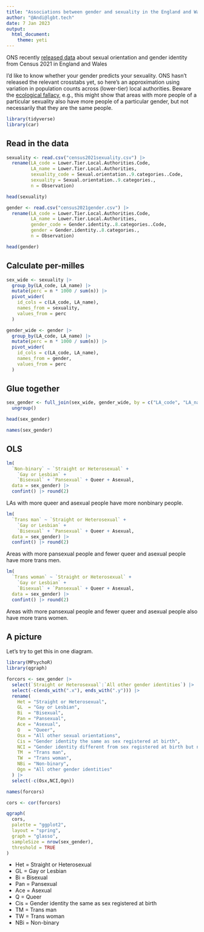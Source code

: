 ```yaml
---
title: "Associations between gender and sexuality in the England and Wales 2021 Census"
author: "@Andi@lgbt.tech"
date: 7 Jan 2023
output:
  html_document: 
    theme: yeti
---
```


ONS recently [released data](https://www.ons.gov.uk/releases/sexualorientationandgenderidentitycensus2021inenglandandwales) about sexual orientation and gender identity from Census 2021 in England and Wales

I'd like to know whether your gender predicts your sexuality. ONS hasn't released the relevant crosstabs yet, so here's an approximation using variation in population counts across (lower-tier) local authorities. Beware the [ecological fallacy](https://en.wikipedia.org/wiki/Ecological_fallacy#Individual_and_aggregate_correlations), e.g., this might show that areas with more people of a particular sexuality also have more people of a particular gender, but not necessarily that they are the same people.


```r
library(tidyverse)
library(car)
```

## Read in the data

```r
sexuality <- read.csv("census2021sexuality.csv") |>
  rename(LA_code = Lower.Tier.Local.Authorities.Code,  
         LA_name = Lower.Tier.Local.Authorities,        
         sexuality_code = Sexual.orientation..9.categories..Code,
         sexuality = Sexual.orientation..9.categories.,
         n = Observation)
```

```r
head(sexuality)
```

```r
gender <- read.csv("census2021gender.csv") |>
  rename(LA_code = Lower.Tier.Local.Authorities.Code,  
         LA_name = Lower.Tier.Local.Authorities,        
         gender_code = Gender.identity..8.categories..Code,
         gender = Gender.identity..8.categories.,
         n = Observation)
```

```r
head(gender)
```

## Calculate per-milles


```r
sex_wide <- sexuality |>
  group_by(LA_code, LA_name) |>
  mutate(perc = n * 1000 / sum(n)) |>
  pivot_wider(
    id_cols = c(LA_code, LA_name),
    names_from = sexuality,
    values_from = perc
  )
```

```r
gender_wide <- gender |>
  group_by(LA_code, LA_name) |>
  mutate(perc = n * 1000 / sum(n)) |>
  pivot_wider(
    id_cols = c(LA_code, LA_name),
    names_from = gender,
    values_from = perc
  )
```

## Glue together

```r
sex_gender <- full_join(sex_wide, gender_wide, by = c("LA_code", "LA_name")) |>
  ungroup()
```

```r
head(sex_gender)
```

```r
names(sex_gender)
```

## OLS

```r
lm(
  `Non-binary` ~ `Straight or Heterosexual` +
    `Gay or Lesbian` +
    `Bisexual` + `Pansexual` + Queer + Asexual,
  data = sex_gender) |>
  confint() |> round(2)
```

LAs with more queer and asexual people have more nonbinary people.

```r
lm(
  `Trans man` ~ `Straight or Heterosexual` +
    `Gay or Lesbian` +
    `Bisexual` + `Pansexual` + Queer + Asexual,
  data = sex_gender) |>
  confint() |> round(2)
```

Areas with more pansexual people and fewer queer and asexual people have more trans men.

```r
lm(
  `Trans woman` ~ `Straight or Heterosexual` +
    `Gay or Lesbian` +
    `Bisexual` + `Pansexual` + Queer + Asexual,
  data = sex_gender) |>
  confint() |> round(2)
```

Areas with more pansexual people and fewer queer and asexual people also have more trans women.



## A picture

Let's try to get this in one diagram.


```r
library(MPsychoR)
library(qgraph)
```


```r
forcors <- sex_gender |>
  select(`Straight or Heterosexual`:`All other gender identities`) |>
  select(-c(ends_with(".x"), ends_with(".y"))) |>
  rename(
    Het = "Straight or Heterosexual",
    GL  = "Gay or Lesbian",
    Bi  = "Bisexual",
    Pan = "Pansexual",
    Ace = "Asexual",
    Q   = "Queer",
    Osx = "All other sexual orientations",
    Cis = "Gender identity the same as sex registered at birth",
    NCI = "Gender identity different from sex registered at birth but no specific identity given",
    TM  = "Trans man",
    TW  = "Trans woman",
    NBi = "Non-binary",
    Ogn = "All other gender identities"
  ) |>
  select(-c(Osx,NCI,Ogn))
```

```r
names(forcors)
```

```r
cors <- cor(forcors)
```


```r
qgraph(
  cors,
  palette = "ggplot2",
  layout = "spring",
  graph = "glasso",
  sampleSize = nrow(sex_gender),
  threshold = TRUE
)
```

* Het = Straight or Heterosexual
* GL  = Gay or Lesbian
* Bi  = Bisexual
* Pan = Pansexual
* Ace = Asexual
* Q   = Queer
* Cis = Gender identity the same as sex registered at birth
* TM  = Trans man
* TW  = Trans woman
* NBi = Non-binary


